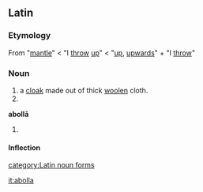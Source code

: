 ==Latin==
===Etymology===
From {{AGr.|la}} {{term|ἀναβολή|{{polytonic|ἀναβολή}}}} {{italbrac|anabolē}} "[[mantle]]" < {{term|ἀναβάλλω|{{polytonic|ἀναβάλλω}}}} {{italbrac|anaballō}} "I [[throw]] [[up]]" < {{term|ἀνά|{{polytonic|ἀνά}}}} {{italbrac|ana}} "[[up]], [[upwards]]" + {{term|βάλλω|{{polytonic|βάλλω}}}} {{italbrac|ballō}} "I [[throw]]"

===Noun===
{{la-noun|abolla|abollae|abollae|f|first}}
# a [[cloak]] made out of thick [[woolen]] cloth.
# {{inflection of|abolla#Latin|abolla|voc|s}}

'''abollā''' {{f}}
# {{inflection of|abolla#Latin|abolla|abl|s}}

====Inflection====
{{ladecl1}}
{{la-decl-1st|aboll}}

[[category:Latin noun forms]]

[[it:abolla]]